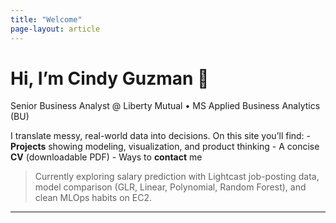 ```yaml
---
title: "Welcome"
page-layout: article
---
```


# Hi, I’m **Cindy Guzman** 👋

Senior Business Analyst @ Liberty Mutual • MS Applied Business Analytics (BU)

I translate messy, real-world data into decisions. On this site you’ll find:
- **Projects** showing modeling, visualization, and product thinking
- A concise **CV** (downloadable PDF)
- Ways to **contact** me

> Currently exploring salary prediction with Lightcast job-posting data, model comparison (GLR, Linear, Polynomial, Random Forest), and clean MLOps habits on EC2.

---